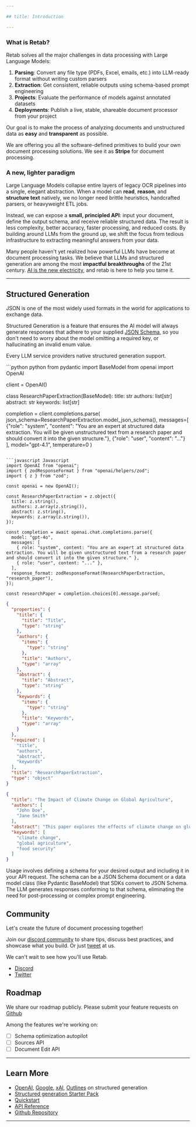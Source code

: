 ```yaml
---

## title: Introduction

---
```


### What is Retab?

Retab solves all the major challenges in data processing with Large Language Models:

1. **Parsing**: Convert any file type (PDFs, Excel, emails, etc.) into LLM-ready format without writing custom parsers
2. **Extraction**: Get consistent, reliable outputs using schema-based prompt engineering
3. **Projects**: Evaluate the performance of models against annotated datasets
4. **Deployments**: Publish a live, stable, shareable document processor from your project

Our goal is to make the process of analyzing documents and unstructured data as **easy** and **transparent** as possible.

We are offering you all the software-defined primitives to build your own document processing solutions. We see it as **Stripe** for document processing.





### A new, lighter paradigm

Large Language Models collapse entire layers of legacy OCR pipelines into a single, elegant abstraction. When a model can **read**, **reason**, and **structure text** natively, we no longer need brittle heuristics, handcrafted parsers, or heavyweight ETL jobs. 

Instead, we can expose a **small, principled API**: input your document, define the output schema, and receive reliable structured data. The result is less complexity, better accuracy, faster processing, and reduced costs. By building around LLMs from the ground up, we shift the focus from tedious infrastructure to extracting meaningful answers from your data.


Many people haven't yet realized how powerful LLMs have become at document processing tasks. We believe that LLMs and structured generation are among the most **impactful breakthroughs** of the 21st century. [AI is the new electricity](https://www.answer.ai/posts/2023-12-12-launch.html), and retab is here to help you tame it.


---

## Structured Generation

JSON is one of the most widely used formats in the world for applications to exchange data.

Structured Generation is a feature that ensures the AI model will always generate responses that adhere to your supplied [JSON Schema](https://json-schema.org/), so you don't need to worry about the model omitting a required key, or hallucinating an invalid enum value.


<Accordion title="How to Use Structured Generation ">


Every LLM service providers native structured generation support.

<CodeGroup>
```python python
from pydantic import BaseModel
from openai import OpenAI

client = OpenAI()

class ResearchPaperExtraction(BaseModel):
    title: str
    authors: list[str]
    abstract: str
    keywords: list[str]

completion = client.completions.parse(
    json_schema=ResearchPaperExtraction.model_json_schema(),
    messages=[
        {"role": "system", "content": "You are an expert at structured data extraction. You will be given unstructured text from a research paper and should convert it into the given structure."},
        {"role": "user", "content": "..."}
    ],
    model="gpt-4.1",
    temperature=0
)
```

```javascript Javascript
import OpenAI from "openai";
import { zodResponseFormat } from "openai/helpers/zod";
import { z } from "zod";

const openai = new OpenAI();

const ResearchPaperExtraction = z.object({
  title: z.string(),
  authors: z.array(z.string()),
  abstract: z.string(),
  keywords: z.array(z.string()),
});

const completion = await openai.chat.completions.parse({
  model: "gpt-4o",
  messages: [
    { role: "system", content: "You are an expert at structured data extraction. You will be given unstructured text from a research paper and should convert it into the given structure." },
    { role: "user", content: "..." },
  ],
  response_format: zodResponseFormat(ResearchPaperExtraction, "research_paper"),
});

const researchPaper = completion.choices[0].message.parsed;
```

```json json_schema.json
{
  "properties": {
    "title": {
      "title": "Title",
      "type": "string"
    },
    "authors": {
      "items": {
        "type": "string"
      },
      "title": "Authors",
      "type": "array"
    },
    "abstract": {
      "title": "Abstract",
      "type": "string"
    },
    "keywords": {
      "items": {
        "type": "string"
      },
      "title": "Keywords",
      "type": "array"
    }
  },
  "required": [
    "title",
    "authors",
    "abstract",
    "keywords"
  ],
  "title": "ResearchPaperExtraction",
  "type": "object"
}
```
```json output.json
{
  "title": "The Impact of Climate Change on Global Agriculture",
  "authors": [
    "John Doe",
    "Jane Smith"
  ],
  "abstract": "This paper explores the effects of climate change on global agriculture, examining how rising temperatures and changing precipitation patterns are impacting crop yields and food security.",
  "keywords": [
    "climate change",
    "global agriculture",
    "food security"
  ]
}
```
</CodeGroup>

Usage involves defining a schema for your desired output and including it in your API request. The schema can be a JSON Schema document or a data model class (like Pydantic BaseModel) that SDKs convert to JSON Schema. The LLM generates responses conforming to that schema, eliminating the need for post-processing or complex prompt engineering.

</Accordion>

## Community

Let's create the future of document processing together!

Join our [discord community](https://discord.com/invite/vc5tWRPqag) to share tips, discuss best practices, and showcase what you build. Or just [tweet](https://x.com/retabdev) at us.

We can't wait to see how you'll use Retab.

* [Discord](https://discord.com/invite/vc5tWRPqag)
* [Twitter](https://x.com/retabdev)

## Roadmap

We share our roadmap publicly. Please submit your feature requests on [Github](https://github.com/retab-dev/retab)

Among the features we're working on:

* [ ] Schema optimization autopilot
* [ ] Sources API
* [ ] Document Edit API

---
## Learn More

* [OpenAI](https://platform.openai.com/docs/guides/structured-outputs), [Google](https://ai.google.dev/gemini-api/docs/structured-output), [xAI](https://docs.x.ai/docs/guides/structured-outputs), [Outlines](https://dottxt-ai.github.io/outlines/latest/reference/generation/structured_generation_explanation/) on structured generation
* [Structured generation Starter Pack](https://github.com/retab-dev/structured-generation-starter-pack)
* [Quickstart](/get-started/quickstart)
* [API Reference](/api-reference/introduction)
* [Github Repository](https://github.com/retab-dev/retab)

---
